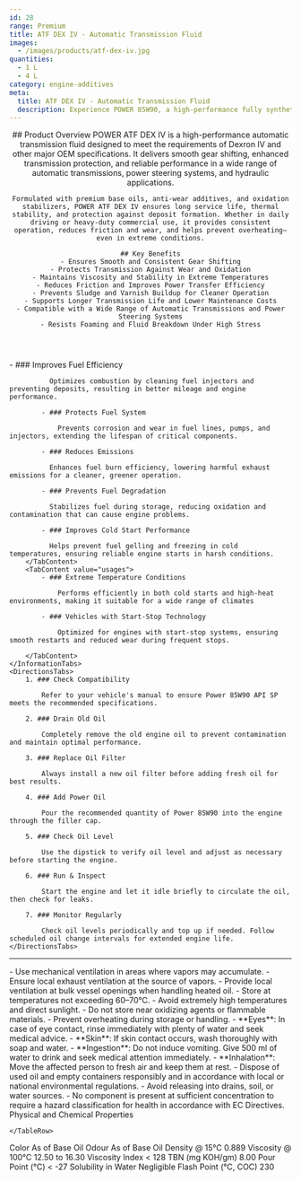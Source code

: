 ```yaml
---
id: 28
range: Premium
title: ATF DEX IV - Automatic Transmission Fluid
images:
  - /images/products/atf-dex-iv.jpg
quantities:
  - 1 L
  - 4 L
category: engine-additives
meta:
  title: ATF DEX IV - Automatic Transmission Fluid
  description: Experience POWER 85W90, a high-performance fully synthetic motor oil formulated to meet API SP standards. Engineered for enhanced fuel efficiency, superior wear protection, and reliable cold start performance. Ideal for vehicles with start-stop technology and extreme temperature conditions.
---
```


<Header>
    ## Product Overview
    POWER ATF DEX IV is a high-performance automatic transmission fluid designed to meet the requirements of Dexron IV and other major OEM specifications. It delivers smooth gear shifting, enhanced transmission protection, and reliable performance in a wide range of automatic transmissions, power steering systems, and hydraulic applications.

    Formulated with premium base oils, anti-wear additives, and oxidation stabilizers, POWER ATF DEX IV ensures long service life, thermal stability, and protection against deposit formation. Whether in daily driving or heavy-duty commercial use, it provides consistent operation, reduces friction and wear, and helps prevent overheating—even in extreme conditions.

    ## Key Benefits
    - Ensures Smooth and Consistent Gear Shifting
    - Protects Transmission Against Wear and Oxidation
    - Maintains Viscosity and Stability in Extreme Temperatures
    - Reduces Friction and Improves Power Transfer Efficiency
    - Prevents Sludge and Varnish Buildup for Cleaner Operation
    - Supports Longer Transmission Life and Lower Maintenance Costs
    - Compatible with a Wide Range of Automatic Transmissions and Power Steering Systems
    - Resists Foaming and Fluid Breakdown Under High Stress

</Header>

<Section>
    <InformationTabs>
        <TabContent value="core">
            - ### Improves Fuel Efficiency

              Optimizes combustion by cleaning fuel injectors and preventing deposits, resulting in better mileage and engine performance.

            - ### Protects Fuel System

                Prevents corrosion and wear in fuel lines, pumps, and injectors, extending the lifespan of critical components.

            - ### Reduces Emissions

              Enhances fuel burn efficiency, lowering harmful exhaust emissions for a cleaner, greener operation.
    
            - ### Prevents Fuel Degradation

              Stabilizes fuel during storage, reducing oxidation and contamination that can cause engine problems.
    
            - ### Improves Cold Start Performance

              Helps prevent fuel gelling and freezing in cold temperatures, ensuring reliable engine starts in harsh conditions.
        </TabContent>
        <TabContent value="usages">
            - ### Extreme Temperature Conditions

                Performs efficiently in both cold starts and high-heat environments, making it suitable for a wide range of climates

            - ### Vehicles with Start-Stop Technology

                Optimized for engines with start-stop systems, ensuring smooth restarts and reduced wear during frequent stops.

        </TabContent>
    </InformationTabs>
    <DirectionsTabs>
        1. ### Check Compatibility
    
            Refer to your vehicle's manual to ensure Power 85W90 API SP meets the recommended specifications.
   
        2. ### Drain Old Oil
    
            Completely remove the old engine oil to prevent contamination and maintain optimal performance.
   
        3. ### Replace Oil Filter
    
            Always install a new oil filter before adding fresh oil for best results.
   
        4. ### Add Power Oil
    
            Pour the recommended quantity of Power 85W90 into the engine through the filler cap.
   
        5. ### Check Oil Level
    
            Use the dipstick to verify oil level and adjust as necessary before starting the engine.
   
        6. ### Run & Inspect
    
            Start the engine and let it idle briefly to circulate the oil, then check for leaks.
   
        7. ### Monitor Regularly
    
            Check oil levels periodically and top up if needed. Follow scheduled oil change intervals for extended engine life.
    </DirectionsTabs>
</Section>

***

<Section>
    <SafetyTabs>
        <TabContent value="handling">
            - Use mechanical ventilation in areas where vapors may accumulate.
            - Ensure local exhaust ventilation at the source of vapors.
            - Provide local ventilation at bulk vessel openings when handling heated oil.
            - Store at temperatures not exceeding 60–70°C.
            - Avoid extremely high temperatures and direct sunlight.
            - Do not store near oxidizing agents or flammable materials.
            - Prevent overheating during storage or handling.
        </TabContent>
        <TabContent value="first-aid">
            - **Eyes**: In case of eye contact, rinse immediately with plenty of water and seek medical advice.
            - **Skin**: If skin contact occurs, wash thoroughly with soap and water.
            - **Ingestion**: Do not induce vomiting. Give 500 ml of water to drink and seek medical attention immediately.
            - **Inhalation**: Move the affected person to fresh air and keep them at rest.
        </TabContent>
        <TabContent value="disposal">
            - Dispose of used oil and empty containers responsibly and in accordance with local or national environmental regulations.
            - Avoid releasing into drains, soil, or water sources.
        </TabContent>
        <TabContent value="hazardous">
            - No component is present at sufficient concentration to require a hazard classification for health in accordance with EC Directives.
        </TabContent>
    </SafetyTabs>
  
   <Table>
  <TableHeader>
    <TableRow col={2}>
      <TableHead>Physical and Chemical Properties</TableHead>
    
    </TableRow>
  </TableHeader>
  <TableBody>
    <TableRow>
      <TableCell>Color</TableCell>
      <TableCell>As of Base Oil</TableCell>
    </TableRow>
    <TableRow>
      <TableCell>Odour</TableCell>
      <TableCell>As of Base Oil</TableCell>
    </TableRow>
    <TableRow>
      <TableCell>Density @ 15°C</TableCell>
      <TableCell>0.889</TableCell>
    </TableRow>
    <TableRow>
      <TableCell>Viscosity @ 100°C</TableCell>
      <TableCell>12.50 to 16.30</TableCell>
    </TableRow>
    <TableRow>
      <TableCell>Viscosity Index</TableCell>
      <TableCell>&lt; 128</TableCell>
    </TableRow>
    <TableRow>
      <TableCell>TBN (mg KOH/gm)</TableCell>
      <TableCell>8.00</TableCell>
    </TableRow>
    <TableRow>
      <TableCell>Pour Point (°C)</TableCell>
      <TableCell>&lt; -27</TableCell>
    </TableRow>
    <TableRow>
      <TableCell>Solubility in Water</TableCell>
      <TableCell>Negligible</TableCell>
    </TableRow>
    <TableRow>
      <TableCell>Flash Point (°C, COC)</TableCell>
      <TableCell>230</TableCell>
    </TableRow>
  </TableBody>
</Table>

</Section>